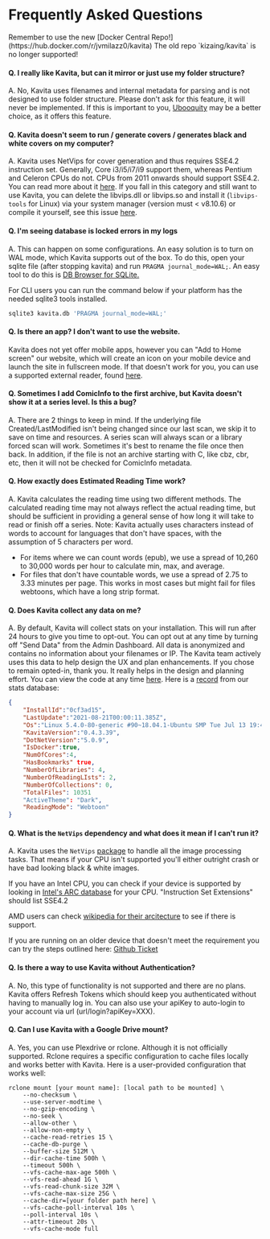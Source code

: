 

# Frequently Asked Questions

<Callout type="error">
Remember to use the new [Docker Central Repo!](https://hub.docker.com/r/jvmilazz0/kavita) The old repo `kizaing/kavita` is no longer supported!
</Callout>

#### Q. I really like Kavita, but can it mirror or just use my folder structure?
A. No, Kavita uses filenames and internal metadata for parsing and is not designed to use folder structure. Please don't ask for this feature, it will never be implemented. If this is important to you, [Ubooquity](https://vaemendis.net/ubooquity/) may be a better choice, as it offers this feature. 

#### Q. Kavita doesn't seem to run / generate covers / generates black and white covers on my computer?
A. Kavita uses NetVips for cover generation and thus requires SSE4.2 instruction set. Generally, Core i3/i5/i7/i9 support them, whereas Pentium and Celeron CPUs do not. CPUs from 2011 onwards should support SSE4.2. You can read more about it [here](https://github.com/kleisauke/net-vips/issues/176). If you fall in this category and still want to use Kavita, you can delete the libvips.dll or libvips.so and install it (`libvips-tools` for Linux) via your system manager (version must < v8.10.6) or compile it yourself, see this issue [here](https://github.com/Kareadita/Kavita/issues/1423). 

#### Q. I'm seeing database is locked errors in my logs
A. This can happen on some configurations. An easy solution is to turn on WAL mode, which Kavita supports out of the box. To do this, open your sqlite file (after stopping kavita) and run `PRAGMA journal_mode=WAL;`. An easy tool to do this is [DB Browser for SQLite.](https://sqlitebrowser.org/)

For CLI users you can run the command below if your platform has the needed sqlite3 tools installed. 

```bash copy
sqlite3 kavita.db 'PRAGMA journal_mode=WAL;'
```

#### Q. Is there an app? I don't want to use the website.
Kavita does not yet offer mobile apps, however you can "Add to Home screen" our website, which will create an icon on your mobile device and launch the site in fullscreen mode. If that doesn't work for you, you can use a supported external reader, found [here](https://wiki.kavitareader.com/faq/external-readers).

#### Q. Sometimes I add ComicInfo to the first archive, but Kavita doesn't show it at a series level. Is this a bug?
A. There are 2 things to keep in mind. If the underlying file Created/LastModified isn't being changed since our last scan, we skip it to save on time and resources. A series scan will always scan or a library forced scan will work. Sometimes it's best to rename the file once then back. In addition, if the file is not an archive starting with C, like cbz, cbr, etc, then it will not be checked for ComicInfo metadata. 

#### Q. How exactly does Estimated Reading Time work?
A. Kavita calculates the reading time using two different methods. The calculated reading time may not always reflect the actual reading time, but should be sufficient in providing a general sense of how long it will take to read or finish off a series. Note: Kavita actually uses characters instead of words to account for languages that don't have spaces, with the assumption of 5 characters per word. 
- For items where we can count words (epub), we use a spread of 10,260 to 30,000 words per hour to calculate min, max, and average. 
- For files that don't have countable words, we use a spread of 2.75 to 3.33 minutes per page. This works in most cases but might fail for files webtoons, which have a long strip format.

#### Q. Does Kavita collect any data on me?
A. By default, Kavita will collect stats on your installation. This will run after 24 hours to give you time to opt-out. You can opt out at any time by turning off "Send Data" from the Admin Dashboard. All data is anonymized and contains no information about your filenames or IP. The Kavita team actively uses this data to help design the UX and plan enhancements. If you chose to remain opted-in, thank you. It really helps in the design and planning effort. You can view the code at any time [here](https://github.com/Kareadita/KavitaStats). Here is a [record](https://github.com/Kareadita/KavitaStats/blob/main/KavitaStats/Entities/StatRecord.cs) from our stats database:

```json
{
    "InstallId":"0cf3ad15",
    "LastUpdate":"2021-08-21T00:00:11.385Z",
    "Os":"Linux 5.4.0-80-generic #90~18.04.1-Ubuntu SMP Tue Jul 13 19:40:02 UTC 2021",
    "KavitaVersion":"0.4.3.39",
    "DotNetVersion":"5.0.9",
    "IsDocker":true,
    "NumOfCores":4,
    "HasBookmarks" true,
    "NumberOfLibraries": 4,
    "NumberOfReadingLIsts": 2,
    "NumberOfCollections": 0,
    "TotalFiles": 10351
    "ActiveTheme": "Dark",
    "ReadingMode": "Webtoon"
}
```

#### Q. What is the `NetVips` dependency and what does it mean if I can't run it?

A. Kavita uses the `NetVips` [package](https://github.com/kleisauke/net-vips) to handle all the image processing tasks. That means if your CPU isn't supported you'll either outright crash or have bad looking black & white images.

If you have an Intel CPU, you can check if your device is supported by looking in [Intel's ARC database](https://ark.intel.com/content/www/us/en/ark.html#@Processors) for your CPU. "Instruction Set Extensions" should list SSE4.2

AMD users can check [wikipedia for their arcitecture](https://en.wikipedia.org/wiki/List_of_AMD_CPU_microarchitectures) to see if there is support. 

If you are running on an older device that doesn't meet the requirement you can try the steps outlined here: [Github Ticket](https://github.com/Kareadita/Kavita/issues/1423)

#### Q. Is there a way to use Kavita without Authentication?
A. No, this type of functionality is not supported and there are no plans. Kavita offers Refresh Tokens which should keep you authenticated without having to manually log in. You can also use your apiKey to auto-login to your account via url (url/login?apiKey=XXX). 

#### Q. Can I use Kavita with a Google Drive mount?
A. Yes, you can use Plexdrive or rclone. Although it is not officially supported.
Rclone requires a specific configuration to cache files locally and works better with Kavita. Here is a user-provided configuration that works well:

```ssh copy
rclone mount [your mount name]: [local path to be mounted] \
    --no-checksum \
    --use-server-modtime \
    --no-gzip-encoding \
    --no-seek \
    --allow-other \
    --allow-non-empty \
    --cache-read-retries 15 \
    --cache-db-purge \
    --buffer-size 512M \
    --dir-cache-time 500h \
    --timeout 500h \
    --vfs-cache-max-age 500h \
    --vfs-read-ahead 1G \
    --vfs-read-chunk-size 32M \
    --vfs-cache-max-size 25G \
    --cache-dir=[your folder path here] \
    --vfs-cache-poll-interval 10s \
    --poll-interval 10s \
    --attr-timeout 20s \
    --vfs-cache-mode full
```